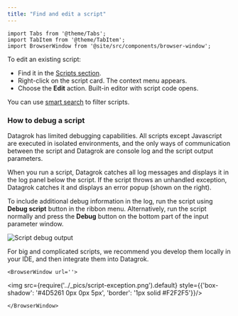 ```yaml
---
title: "Find and edit a script"
---
```


```mdx-code-block
import Tabs from '@theme/Tabs';
import TabItem from '@theme/TabItem';
import BrowserWindow from '@site/src/components/browser-window';
```

To edit an existing script:

* Find it in the [Scripts section](https://public.datagrok.ai/scripts).
* Right-click on the script card. The context menu appears.
* Choose the **Edit** action. Built-in editor with script code opens.

You can use [smart search](../explore/search-filter-select/smart-search.md) to filter scripts.

### How to debug a script

<div style = {{ display: 'flex', gap: '20px' }}>

<div style = {{ width: '50%' }}>

Datagrok has limited debugging capabilities.
All scripts except Javascript are executed in isolated environments,
and the only ways of communication between the script and Datagrok are
console log and the script output parameters.

When you run a script, Datagrok catches all log messages
and displays it in the log panel below the script.
If the script throws an unhandled exception,
Datagrok catches it and displays an error popup (shown on the right).

To include additional debug information in the log,
run the script using **Debug script** button in the ribbon menu.
Alternatively, run the script normally and press the
**Debug** button on the bottom part of the input parameter window.

![Script debug output](../_pics/script-debud-output-enable.png)

For big and complicated scripts, we recommend you develop them locally in your IDE,
and then integrate them into Datagrok.

</div>

<div style = {{ width: '50%' }}>

```mdx-code-block
<BrowserWindow url=''>
```

<div style={{'text-align': 'center'}}>

<img src={require('../_pics/script-exception.png').default} style={{'box-shadow': '#4D5261 0px 0px 5px', 'border': '1px solid #F2F2F5'}}/>

</div>

```mdx-code-block
</BrowserWindow>
```

</div>

</div>
